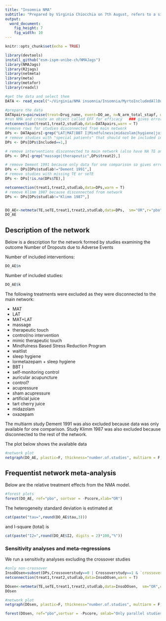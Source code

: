 ```yaml
---
title: "Insomnia NMA"
subtitle: "Prepared by Virginia Chiocchia on 7th August, refers to a single outcome analysis (Number of dropouts for adverse events) in a frequentist setting"
output: 
  word_document: 
    fig_height: 7
    fig_width: 10
---
```


```r
knitr::opts_chunk$set(echo = TRUE)
```
<!-- Make sure you have the needed libraries from R-Cran and Github: -->
<!-- devtools -->
<!-- NMAJags -->
<!-- R2jags -->
<!-- netmeta -->
<!-- meta -->
<!-- metafor -->
<!-- readxl -->


```r
library(devtools)
install_github("esm-ispm-unibe-ch/NMAJags")
library(NMAJags)
library(R2jags)
library(netmeta)
library(meta)
library(metafor)
library(readxl)
```


```r
#get the data and select them
DATA <- read_excel("~/Virginia/NMA insomnia/Insomnia/MyrtoIncludedAllOutcomesClean27.6dVirgiRenamedInterventions.xlsx", na = "NA")


```



```r
#prepare the data
DATApairs=pairwise(treat=Drug_name, event=DO_ae, n=N_arm_total_stapf, data=DATA, studlab = Study_name, sm= "OR")
#run NMA and create an object called EFF for efficacy   ### gives error because consists of 5 separate sub-networks so run netconnection first
netconnection(treat1,treat2,studlab,data=DATApairs,warn = T)
#remove rows for studies disconnected from main network
DPs <- DATApairs[-grep("LAT|MAT|BBT I|Mindfulness|midazolam|hygiene|juice|acupressure|acupuncture",DATApairs$treat1),]
# remove studies with "special patients" that should not be included in main analysis
DPs <- DPs[DPs$Included==1,]

# remove interventions disconnected to main network (also have NA TE and seTE)
DPs <- DPs[-grep("massage|therapeutic",DPs$treat2),]

# remove Dement 1991 because only data for one comparison so gives error when running netmeta
DPs <- DPs[DPs$studlab!="Dement 1991",]
# remove studies with missing TE or seTE 
DPs <- DPs[!is.na(DPs$TE),]

netconnection(treat1,treat2,studlab,data=DPs,warn = T)
# remove Klimm 1987 because disconnected from network
DPs <- DPs[DPs$studlab!="Klimm 1987",]


DO_AE<-netmeta(TE,seTE,treat1,treat2,studlab,data=DPs,  sm="OR",r="pbo",comb.fixed =F, comb.random = T)
DO_AE

```
## Description of the network


Below is a description for the network formed by studies examining the outcome Number of Dropouts due to Adverse Events


<!-- Below are the total number of participants in each of the included interventions -->
<!-- ```{r, echo=FALSE, message=FALSE, warning=FALSE} -->
<!-- #describe the data -->
<!-- tapply(DATAs$N_arm_total_stapf,DATAs$Drug_name,sum,na.rm=T) -->

<!-- ``` -->
Number of included interventions:
```r
DO_AE$n
```
Number of included studies:
```r
DO_AE$k
```

The following treatments were excluded as they were disconnected to the main network:

* MAT
* LAT
* MAT+LAT
* massage
* therapeutic touch
* control/no intervention
* mimic therapeutic touch
* Mindfulness Based Stress Reduction Program
* waitlist
* sleep hygiene
* lormetazepam + sleep hygiene
* BBT I
* self-monitoring control
* auricular acupuncture
* control?
* acupressure
* sham acupressure
* artificial juice
* tart cherry juice 
* midazolam
* oxazepam

The multiarm study Dement 1991 was also excluded because data was only available for one comparison. Study Klimm 1987 was also excluded because disconnected to the rest of the network.
\    

  
 The plot below shows the available data\
```r
#network plot
netgraph(DO_AE, plastic=F, thickness="number.of.studies", multiarm = F, points=T, col=1, number.of.studies=T)
```




## Frequentist network meta-analysis 

Below are the relative treatment effects from the NMA model. 

```r

#forest plots
forest(DO_AE, ref="pbo", sortvar = -Pscore,xlab="OR")
```


<!-- The P-scores (equivalent to the SUCRAs) are shown below -->
<!-- ```{r, echo=FALSE} -->
<!-- netrank(TST, small.values = "bad") -->
<!-- ``` -->

The heterogeneity standard deviation is estimated at
```r
cat(paste("tau=",round(DO_AE$tau,3)))
```
and I-square (total) is 
```r
cat(paste("I2=",round(DO_AE$I2, digits = 2)*100,"%"))
```



<!-- There is little/no/important evidence of inconsistency in the data. There are in total -->

<!-- ```{r echo=FALSE, message=FALSE, warning=FALSE} -->
<!-- split=netsplit(TST) -->
<!-- SIDEp=split$compare.random$p -->
<!-- SIDEp=SIDEp[!is.na(SIDEp)] -->
<!-- #proportion of inconsistent loops -->
<!-- cat(length(SIDEp)) -->
<!-- ``` -->

<!-- comparisons in the network, and there is inconsistency (according to SIDE p-value<0.10) in -->

<!-- ```{r, echo=F, message=FALSE, warning=FALSE} -->
<!-- cat(length(SIDEp[SIDEp<=0.1])) -->
<!-- ``` -->
<!-- loops which gives a % of inconsistent loops equal to -->
<!-- ```{r, echo=F, message=FALSE, warning=FALSE} -->
<!-- cat(paste(round((length(SIDEp[SIDEp<=0.1])/length(SIDEp))*100,1),"%")) -->
<!-- ``` -->



<!-- The p-value from the design-by-treatment test is -->

<!-- ```{r, echo=FALSE, message=FALSE, warning=FALSE} -->
<!-- a=decomp.design(TST) -->
<!-- print(round(a$Q.inc.random$pval,3)) -->
<!-- ``` -->


### Sensitivity analyses and meta-regressions

We run a sensitivity analyses excluding the crossover studies
```r

#only non-crossover
InsoDOsen=subset(DPs,Crossoverstudy==0 | Crossoverstudy==1 & `crossover, not first phase used`!=1)  
netconnection(treat1,treat2,studlab,data=InsoDOsen,warn = T)

DOsen<-netmeta(TE,seTE,treat1,treat2,studlab,data=InsoDOsen,  sm="OR",comb.fixed =F, comb.random = T)
DOsen


```

```r
#network plot
netgraph(DOsen, plastic=F, thickness="number.of.studies", multiarm = F, points=T, col=1, number.of.studies=T)
```


```r

forest(DOsen, ref="pbo",sortvar = -Pscore, smlab="Only parallel studies", fontsize=10,xlab="OR")


```
